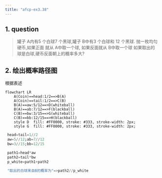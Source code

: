 ```yaml
---
title: "afcp-ex3.38"
---
```


## 1. question
> 罐子 A内有5 个白球7 个黑球,罐子 B中有3 个白球和 12 个黑球. 抛一枚均匀硬币,如果正面
> 就从 A中取一个球, 如果反面就从 B中取一个球
> 如果取出的球是白球,硬币反面朝上的概率多大?

## 2. 绘出概率路径图
根据表述

```mermaid
flowchart LR
    A(Coin)==head:1/2==>B(A)
    A(Coin)==tail:1/2==>C(B)
    B(A)==aw:5/12==>D(whiteball)
    B(A)==ab:7/12==>F(blackball)
    C(B)==bw:3/15==>G(whiteball)
    C(B)==bb:12/15==>H(blackball)
    style D  fill: #FF0000, stroke: #333, stroke-width: 2px;
    style G  fill: #FF0000, stroke: #333, stroke-width: 2px;
```

```julia
 head=tail=1//2
 aw=5//12;ab=7//12
 bw=3//15;bb=12/15

 path1=head*aw
 path2=tail*bw
 p_white=path1+path2 
 
 "取出的白球来自B的概率为"=>path2//p_white
```